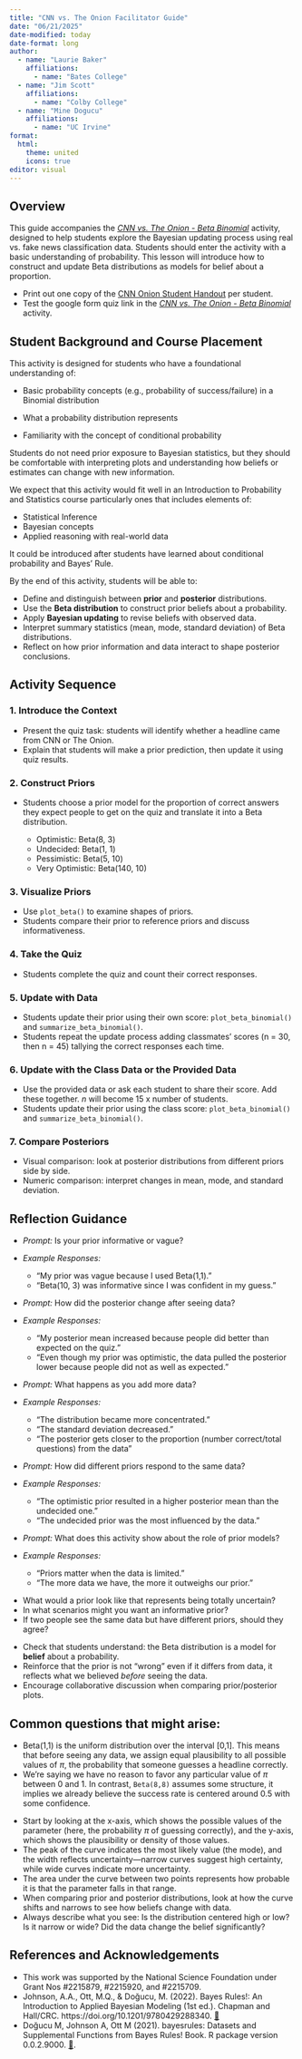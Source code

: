 ```yaml
---
title: "CNN vs. The Onion Facilitator Guide"
date: "06/21/2025"
date-modified: today
date-format: long
author:
  - name: "Laurie Baker"
    affiliations:
      - name: "Bates College"
  - name: "Jim Scott"
    affiliations:
      - name: "Colby College"
  - name: "Mine Dogucu"
    affiliations:
      - name: "UC Irvine"
format: 
  html:
    theme: united
    icons: true
editor: visual
---
```


## Overview

This guide accompanies the [*CNN vs. The Onion - Beta Binomial*](https://bayes-bats.github.io/cnn-onion/cnn-onion-beta-binomial.html) activity, designed to help students explore the Bayesian updating process using real vs. fake news classification data. Students should enter the activity with a basic understanding of probability. This lesson will introduce how to construct and update Beta distributions as models for belief about a proportion.

::: {.callout-important title="Pre-Activity Checklist"}
-   Print out one copy of the [CNN Onion Student Handout](https://bayes-bats.github.io/cnn-onion/cnn-onion-student-handout.pdf) per student.
-   Test the google form quiz link in the [*CNN vs. The Onion - Beta Binomial*](https://bayes-bats.github.io/cnn-onion/cnn-onion-beta-binomial.html) activity.
:::

## Student Background and Course Placement

This activity is designed for students who have a foundational understanding of:

-   Basic probability concepts (e.g., probability of success/failure) in a Binomial distribution

-   What a probability distribution represents

-   Familiarity with the concept of conditional probability

Students do not need prior exposure to Bayesian statistics, but they should be comfortable with interpreting plots and understanding how beliefs or estimates can change with new information.

We expect that this activity would fit well in an Introduction to Probability and Statistics course particularly ones that includes elements of:

-   Statistical Inference
-   Bayesian concepts
-   Applied reasoning with real-world data

It could be introduced after students have learned about conditional probability and Bayes' Rule.

::: {.callout-tip title="Learning Objectives"}
By the end of this activity, students will be able to:

-   Define and distinguish between **prior** and **posterior** distributions.
-   Use the **Beta distribution** to construct prior beliefs about a probability.
-   Apply **Bayesian updating** to revise beliefs with observed data.
-   Interpret summary statistics (mean, mode, standard deviation) of Beta distributions.
-   Reflect on how prior information and data interact to shape posterior conclusions.
:::

## Activity Sequence

### 1. Introduce the Context

-   Present the quiz task: students will identify whether a headline came from CNN or The Onion.
-   Explain that students will make a prior prediction, then update it using quiz results.

### 2. Construct Priors

-   Students choose a prior model for the proportion of correct answers they expect people to get on the quiz and translate it into a Beta distribution.

    -   Optimistic: Beta(8, 3)
    -   Undecided: Beta(1, 1)
    -   Pessimistic: Beta(5, 10)
    -   Very Optimistic: Beta(140, 10)

### 3. Visualize Priors

-   Use `plot_beta()` to examine shapes of priors.
-   Students compare their prior to reference priors and discuss informativeness.

### 4. Take the Quiz

-   Students complete the quiz and count their correct responses.

### 5. Update with Data

-   Students update their prior using their own score: `plot_beta_binomial()` and `summarize_beta_binomial()`.
-   Students repeat the update process adding classmates' scores (n = 30, then n = 45) tallying the correct responses each time.

### 6. Update with the Class Data or the Provided Data

-   Use the provided data or ask each student to share their score. Add these together. *n* will become 15 x number of students.
-   Students update their prior using the class score: `plot_beta_binomial()` and `summarize_beta_binomial()`.

### 7. Compare Posteriors

-   Visual comparison: look at posterior distributions from different priors side by side.
-   Numeric comparison: interpret changes in mean, mode, and standard deviation.

## Reflection Guidance

::: {.callout-note title="Prior Informativeness"}
-   *Prompt:* Is your prior informative or vague?

-   *Example Responses:*

    -   "My prior was vague because I used Beta(1,1)."
    -   "Beta(10, 3) was informative since I was confident in my guess."
:::

::: {.callout-note title="Posterior Updates"}
-   *Prompt:* How did the posterior change after seeing data?

-   *Example Responses:*

    -   "My posterior mean increased because people did better than expected on the quiz."
    -   "Even though my prior was optimistic, the data pulled the posterior lower because people did not as well as expected."
:::

::: {.callout-note title="Adding More Data"}
-   *Prompt:* What happens as you add more data?

-   *Example Responses:*

    -   "The distribution became more concentrated."
    -   "The standard deviation decreased."
    -   "The posterior gets closer to the proportion (number correct/total questions) from the data"
:::

::: {.callout-note title="Comparing Prior Models"}
-   *Prompt:* How did different priors respond to the same data?

-   *Example Responses:*

    -   "The optimistic prior resulted in a higher posterior mean than the undecided one."
    -   "The undecided prior was the most influenced by the data."
:::

::: {.callout-note title="Big Picture"}
-   *Prompt:* What does this activity show about the role of prior models?

-   *Example Responses:*

    -   "Priors matter when the data is limited."
    -   "The more data we have, the more it outweighs our prior."
:::

::: {.callout-note title="Further Discussion Questions"}
-   What would a prior look like that represents being totally uncertain?
-   In what scenarios might you want an informative prior?
-   If two people see the same data but have different priors, should they agree?
:::

::: {.callout-tip title="Tips"}
-   Check that students understand: the Beta distribution is a model for **belief** about a probability.
-   Reinforce that the prior is not “wrong” even if it differs from data, it reflects what we believed *before* seeing the data.
-   Encourage collaborative discussion when comparing prior/posterior plots.
:::

## Common questions that might arise:

::: {.callout-tip title="Why is the Uniformed Distribution Beta(1, 1)"}
-   Beta(1,1) is the uniform distribution over the interval \[0,1\]. This means that before seeing any data, we assign equal plausibility to all possible values of $\pi$, the probability that someone guesses a headline correctly.
-   We’re saying we have no reason to favor any particular value of $\pi$ between 0 and 1. In contrast, `Beta(8,8)` assumes some structure, it implies we already believe the success rate is centered around 0.5 with some confidence.
:::

::: {.callout-tip title="How to interpret a Density Plot"}
-   Start by looking at the x-axis, which shows the possible values of the parameter (here, the probability $\pi$ of guessing correctly), and the y-axis, which shows the plausibility or density of those values.
-   The peak of the curve indicates the most likely value (the mode), and the width reflects uncertainty—narrow curves suggest high certainty, while wide curves indicate more uncertainty.
-   The area under the curve between two points represents how probable it is that the parameter falls in that range.
-   When comparing prior and posterior distributions, look at how the curve shifts and narrows to see how beliefs change with data.
-   Always describe what you see: Is the distribution centered high or low? Is it narrow or wide? Did the data change the belief significantly?
:::

## References and Acknowledgements

-   This work was supported by the National Science Foundation under Grant Nos #2215879, #2215920, and #2215709.
-   Johnson, A.A., Ott, M.Q., & Doğucu, M. (2022). Bayes Rules!: An Introduction to Applied Bayesian Modeling (1st ed.). Chapman and Hall/CRC. https://doi.org/10.1201/9780429288340. [📘](https://www.bayesrulesbook.com/)
-   Doğucu M, Johnson A, Ott M (2021). bayesrules: Datasets and Supplemental Functions from Bayes Rules! Book. R package version 0.0.2.9000. [🔗](https://github.com/bayes-rules/bayesrules).
